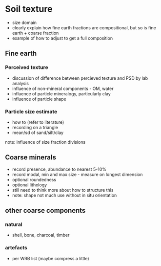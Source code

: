 # Soil texture

-   size domain
-   clearly explain how fine earth fractions are compositional, but so is fine earth + coarse fraction
-   example of how to adjust to get a full composition

## Fine earth

### Perceived texture

-   discussion of difference between percieved texture and PSD by lab analysis
-   influence of non-mineral components - OM, water
-   influence of particle mineralogy, particularly clay
-   influence of particle shape

### Particle size estimate

-   how to (refer to literature)
-   recording on a triangle
-   mean/sd of sand/silt/clay

note: influence of size fraction divisions

## Coarse minerals

-   record presence, abundance to nearest 5-10%
-   record modal, min and max size - measure on longest dimension
-   optional roundedness
-   optional lithology
-   still need to think more about how to structure this
-   note: shape not much use without in situ orientation

## other coarse components

### natural

-   shell, bone, charcoal, timber

### artefacts

-   per WRB list (maybe compress a little)
